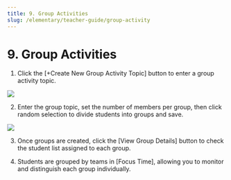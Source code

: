 ```yaml
---
title: 9. Group Activities
slug: /elementary/teacher-guide/group-activity
---
```



# 9. Group Activities

1. Click the [+Create New Group Activity Topic] button to enter a group activity topic.

<Image src="/img/kenr/elementary/teacher/09-01.jpg" size="lg" />

2. Enter the group topic, set the number of members per group, then click random selection to divide students into groups and save.

<Image src="/img/en/elementary/teacher/09-02.jpg" size="lg" />

3. Once groups are created, click the [View Group Details] button to check the student list assigned to each group.

4. Students are grouped by teams in [Focus Time], allowing you to monitor and distinguish each group individually.
